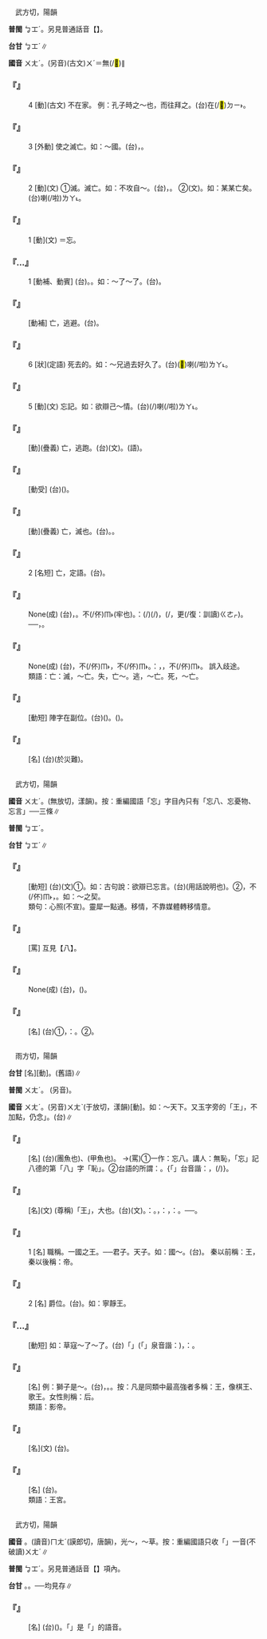 
=={{ruby|亡|ㄨㄤˊ}}==

　武方切，陽韻

'''普閩''' <rt>ㆠㆲˊ</rt>。另見普通話音【{{ruby|亡|ㄨˊ}}】。

'''台甘''' <rt>ㆠㆲˊ</rt>∥

'''國音''' <rt>ㄨㄤˊ</rt>。(另音)(古文)<rt>ㄨˊ</rt>＝無(/<mark>&#xf90be;</mark>)∥

    

==='''『{{ruby|亡|ㄨㄤˊ}}』'''===
:4  [動](古文) 不在家。 例：孔子時之～也，而往拜之。(台){{ruby|孔|ㄎㆲˋ}}{{ruby|子|ㄗㄨˋ}}{{ruby|相|ㄒㄧㆲ˪}}{{ruby|伊|ㄧ}}{{ruby|無|ㆠㄜˊ}}在(/<mark>&#xf9853;</mark>)<rt>ㄉㄧ˫</rt>{{ruby|厝|ㄘㄨ˪}}{{ruby|丌|ㆤ}}{{ruby|時|ㄒㄧˊ}}{{ruby|陣|ㄗㄨㄣ˫}}{{ruby|去|ㄎㄧ˪}}{{ruby|拜|ㄅㄞ˪}}{{ruby|訪|ㄏㆲˋ}}。
    

==='''『{{ruby|亡|ㄨㄤˊ}}』'''===
:3  [外動] 使之滅亡。如：～國。(台){{ruby|消|ㄒㄧㄠ}}{{ruby|滅|ㆠㄧㄚㆵ ͘}}{{ruby|國|ㄍㆦㆶ}}{{ruby|家|ㄍㄚ}}，{{ruby|喪|ㄙㆲ˪}}{{ruby|失|ㄒㄧㆵ}}{{ruby|國|ㄍㆦㆶ}}{{ruby|土|ㄊㆦˋ}}。
    

==='''『{{ruby|亡|ㄨㄤˊ}}』'''===
:2  [動](文) ①滅。滅亡。如：不攻自～。(台){{ruby|免|ㆠㄧㄢˋ}}{{ruby|去|ㄎㄧ˪}}{{ruby|征|ㄐㄧㄥ}}{{ruby|討|ㄊㄜˋ}}，{{ruby|伊|ㄧ}}{{ruby|亦|ㄧㄚㆷ ͘}}{{ruby|自|ㄗㄨ˫}}{{ruby|然|ㆢㄧㄢˊ}}{{ruby|/|ㄌㄧㄢˊ}}{{ruby|會|ㆤ˫}}{{ruby|滅|ㆠㄧㄚㆵ ͘}}{{ruby|亡|ㆠㆲˊ}}。 ②(文){{ruby|死|ㄒㄧˋ}}{{ruby|去|ㄎㄧ˪}}。如：某某亡矣。(台){{ruby|某|ㆠㆦˋ}}{{ruby|某|ㆠㆦˋ}}{{ruby|人|ㄌㄤˊ}}{{ruby|死|·ㄒㄧˋ}}{{ruby|去|·ㄎㄧ˪}}喇(/啦)<rt>ㄌㄚ˪</rt>。
    

==='''『{{ruby|亡|ㄨㄤˊ}}』'''===
:1  [動](文) ＝忘。
    

==='''『{{ruby|亡|ㄨㄤˊ}}…{{ruby|國|ㄍㄨㄛˊ}}』'''===
:1  [動補、動賓] (台){{ruby|國|ㄍㆦㆶ}}{{ruby|家|ㄍㄚ}}{{ruby|滅|ㆠㄧㄚㆵ ͘}}{{ruby|亡|ㆠㆲˊ}}。{{ruby|使|ㄙㄨˋ}}{{ruby|國|ㄍㆦㆶ}}{{ruby|家|ㄍㄚ}}{{ruby|滅|ㆠㄧㄚㆵ ͘}}{{ruby|亡|ㆠㆲˊ}}。如：～了～了。(台){{ruby|國|ㄍㆦㆶ}}{{ruby|家|ㄍㄚ}}{{ruby|滅|ㆠㄧㄚㆵ ͘}}{{ruby|亡|ㆠㆲˊ}}{{ruby|去|ㄎㄧ˪}}。
    

==='''『{{ruby|亡|ㄨㄤˊ}}{{ruby|命|ㄇㄧㄥˋ}}』'''===
: [動補] 亡，逃避。(台){{ruby|閃|ㄒㄧㆰˋ}}{{ruby|避|ㄆㄧㄚㆷ}}{{ruby|性|ㄙㆥ˪}}{{ruby|命|ㄇㄧㄚ˫}}{{ruby|丌|ㆤ}}{{ruby|危|ㆣㄨㄧˊ}}{{ruby|/|ㄏㄨㄧˊ}}{{ruby|險|ㄏㄧㆰˋ}}。
    

==='''『{{ruby|亡|ㄨㄤˊ}}』'''===
:6  [狀](定語) 死去的。如：～兄過去好久了。(台){{ruby|先|ㄒㄧㄢ}}{{ruby|兄|ㄏㄧㄥ}}{{ruby|過|ㄍㆤ˪}}{{ruby|/|ㄍㄨㆤ˪}}{{ruby|往|ㆲˋ}}{{ruby|已|ㄧˋ}}{{ruby|經|ㄍㄧㄥ}}{{ruby|真|ㄐㄧㄣ}}{{ruby|久|ㄍㄨˋ}}({{ruby|有|ㄨ˫}}<mark>&#xf9075;</mark>{{ruby|·|ㄏㄧㄚㆷ}}{{ruby|久|·ㄍㄨˋ}})喇(/啦)<rt>ㄌㄚ˪</rt>。
    

==='''『{{ruby|亡|ㄨㄤˊ}}』'''===
:5  [動](文) 忘記。如：欲辯己～情。(台){{ruby|想|ㄒㄧㆫ˫}}{{ruby|/|ㄒㄧㆧ˫}}{{ruby|<mark>&#xffa49;</mark>|ㆠㆤㆷ}}{{ruby|/|ㆠㄨㆤㆷ ͘}}{{ruby|講|ㄍㆲˋ}}{{ruby|著|ㄉㄧㄜㆷ}}(/{{ruby|都|ㄉㄜ˫}}){{ruby|煞|ㄙㄨㄚㆷ}}{{ruby|<mark>&#xffa45;</mark>|ㆠㆤ˫}}{{ruby|/|ㆠㄨㆤ˫}}{{ruby|記|ㄍㄧ˪}}{{ruby|得|ㄉㄧㆵ}}{{ruby|真|ㄐㄧㄣ˫}}{{ruby|情|ㄐㄧㄥˊ}}喇(/啦)<rt>ㄌㄚ˪</rt>。
    

==='''『{{ruby|逃|ㄊㄠˊ}}{{ruby|亡|ㄨㄤˊ}}』'''===
: [動](疊義) 亡，逃跑。(台){{ruby|逃|ㄉㄜˊ}}{{ruby|亡|ㆠㆲˊ}}(文)。{{ruby|逃|ㄉㄜˊ}}{{ruby|走|ㄗㄠˋ}}(語)。
    

==='''『{{ruby|悼|ㄉㄠˋ}}{{ruby|亡|ㄨㄤˊ}}』'''===
: [動受] (台){{ruby|悲|ㄅㄧ}}{{ruby|傷|ㄒㄧㆲ}}{{ruby|死|·ㄒㄧˋ}}{{ruby|去|·ㄎㄧ˪}}{{ruby|丌|ㆤ}}({{ruby|<mark>&#xffa44;</mark>|ㆠㆦˋ}})。
    

==='''『{{ruby|滅|ㄇㄧㄝˋ}}{{ruby|亡|ㄨㄤˊ}}』'''===
: [動](疊義) 亡，滅也。(台){{ruby|滅|ㆠㄧㄚㆵ ͘}}{{ruby|亡|ㆠㆲˊ}}。{{ruby|消|ㄒㄧㄠ}}{{ruby|滅|ㆠㄧㄚㆵ ͘}}{{ruby|無|ㆠㄜˊ}}{{ruby|去|·ㄎㄧ˪}}。
    

==='''『{{ruby|亡|ㄨㄤˊ}}{{ruby|國|ㄍㄨㄛˊ}}』'''===
:2  [名短] 亡，定語。(台){{ruby|滅|ㆠㄧㄚㆵ ͘}}{{ruby|亡|ㆠㆲˊ}}{{ruby|去|ㄎㄧ˪}}{{ruby|丌|ㆤ}}{{ruby|國|ㄍㆦㆶ}}{{ruby|家|ㄍㄚ}}。
    

==='''『{{ruby|亡|ㄨㄤˊ}}{{ruby|羊|ㄧㄤˊ}}{{ruby|補|ㄅㄨˇ}}{{ruby|牢|ㄌㄠˊ}}』'''===
: None(成) (台){{ruby|亡|ㆠㆲˊ}}，{{ruby|失|ㄒㄧㆵ}}{{ruby|掉|ㄉㄧㄠ˪}}。{{ruby|扑|ㄆㄚㆷ}}不(/伓)<rt>ㆬ˫</rt>{{ruby|見|ㄍㄧㄢ˪}}{{ruby|→|ㄍㆪ˪}}{{ruby|羊|ㄧㆧˊ}}{{ruby|/|ㄧㆫˊ}}{{ruby|仔|ㄚ}}{{ruby|隨|ㄙㄨㄧˊ}}{{ruby|即|ㄐㄧㄚㆷ}}{{ruby|修|ㄒㄧㄨ}}{{ruby|理|ㄌㄧˋ}}{{ruby|羊|ㄧㆧˊ}}{{ruby|/|ㄧㆫˊ}}{{ruby|椆|ㄉㄧㄠˊ}}(牢也)。{{ruby|喻|ㆡㄨ˫}}{{ruby|/|ㄌㄨ˫}}：{{ruby|載|ㄉㄞ˫}}(/{{ruby|戴|ㄉㄞ˪}}){{ruby|事|ㄐㄧ˪}}(/{{ruby|事|ㄉㄞ˫}}{{ruby|情|ㄐㄧ˪}}){{ruby|失|ㄒㄧㆴ}}{{ruby|敗|ㄅㄞ˫}}{{ruby|了|ㄌㄧㄠˋ}}{{ruby|後|ㄠ˫}}，{{ruby|隨|ㄙㄨㄧˊ}}{{ruby|時|ㄒㄧˊ}}{{ruby|想|ㄒㄧㆧ˫}}{{ruby|/|ㄒㄧㆫ˫}}{{ruby|辦|ㄅㄢ˫}}{{ruby|法|ㄏㄨㄚㆵ}}(/{{ruby|設|ㄒㄧㄚㆵ}}{{ruby|法|ㄏㄨㄚㆵ}}{{ruby|補|ㄅㆦˋ}}{{ruby|救|ㄍㄧㄨ˪}}，{{ruby|免|ㆠㄧㄢˋ}}{{ruby|得|ㄉㄧㆵ}}更(/復：訓讀)<rt>ㄍㄜㆷ</rt>{{ruby|/|ㄍㄜ˪}}{{ruby|再|ㄗㄞ˪}}{{ruby|受|ㄒㄧㄨ˫}}{{ruby|損|ㄙㄨㄣˋ}}{{ruby|失|ㄒㄧㆴ}})。──{{ruby|未|ㆠㄧ˫}}{{ruby|遲|ㄉㄧˊ}}，{{ruby|猶|ㄧㄠˋ}}{{ruby|未|ㆠㄨㆤ˫}}{{ruby|/|ㆠㆤ˫}}{{ruby|傷|ㄒㄧㆫ}}{{ruby|/|ㄒㄧㆧ}}{{ruby|慢|ㆠㄢ˫}}。
    

==='''『{{ruby|歧|ㄑㄧˊ}}{{ruby|路|ㄌㄨˋ}}{{ruby|亡|ㄨㄤˊ}}{{ruby|羊|ㄧㄤˊ}}』'''===
: None(成) (台){{ruby|在|ㄗㄞ˫}}{{ruby|三|ㄙㆰ}}{{ruby|叉|ㄘㆤ}}{{ruby|路|ㄌㆦ˫}}{{ruby|口|ㄎㄠˋ}}，{{ruby|扑|ㄆㄚㆷ}}不(/伓)<rt>ㆬ˫</rt>{{ruby|見|ㄍㄧㄢ˪}}{{ruby|羊|ㄧㆧˊ}}{{ruby|/|ㄧㆫˊ}}{{ruby|仔|ㄚ}}，不(/伓)<rt>ㆬ˫</rt>{{ruby|知|ㄗㆮ}}{{ruby|通|ㄊㄤ}}{{ruby|<mark>&#xffa49;</mark>|ㆠㆤㆷ}}{{ruby|/|ㆠㄨㆤㆷ ͘}}{{ruby|對|ㄉㄨㄧ˪}}{{ruby|何|ㄉㄜˋ}}{{ruby|位|ㄨㄧ˫}}{{ruby|一|ㄐㄧㆵ ͘}}{{ruby|條|ㄉㄧㄠˊ}}{{ruby|去|ㄎㄧ˪}}{{ruby|尋|ㄘㄨㆤ˫}}。{{ruby|比|ㄅㄧˋ}}{{ruby|喻|ㆡㄨ˫}}{{ruby|/|ㄌㄨ˫}}：{{ruby|做|ㄗㄨㆤ˪}}{{ruby|/|ㄗㄜ˪}}{{ruby|人|ㄌㄤˊ}}，{{ruby|求|ㄍㄧㄨˊ}}{{ruby|真|ㄐㄧㄣ}}{{ruby|理|ㄌㄧˋ}}，{{ruby|行|ㄍㄧㆩˊ}}不(/伓)<rt>ㆬ˫</rt>{{ruby|著|ㄉㄧㄜㆷ ͘}}{{ruby|路|ㄌㆦ˫}}。 誤入歧途。
:類語：亡：滅，～亡。失，亡～。逃，～亡。死，～亡。
:
    

==='''『{{ruby|陣|ㄓㄣˋ}}{{ruby|亡|ㄨㄤˊ}}』'''===
: [動短] 陣字在副位。(台){{ruby|在|ㄗㄞ˫}}{{ruby|戰|ㄐㄧㄢ˪}}{{ruby|陣|ㄉㄧㄣ˫}}({{ruby|場|ㄉㄧㆫˊ}}{{ruby|/|ㄉㄧㆧˊ}}){{ruby|中|ㄉㄧㆲ}}{{ruby|傷|ㄒㄧㆲ}}{{ruby|亡|ㆠㆲˊ}}。{{ruby|戰|ㄐㄧㄢ˪}}{{ruby|死|ㄒㄧˋ}}({{ruby|去|ㄎㄧ˪}})。
    

==='''『{{ruby|傷|ㄕㄤ}}{{ruby|亡|ㄨㄤˊ}}』'''===
: [名] (台){{ruby|受|ㄒㄧㄨ˫}}{{ruby|傷|ㄒㄧㆲ}}{{ruby|丌|ㆤ}}{{ruby|及|ㄍㄚㆴ}}{{ruby|死|ㄒㄧˋ}}(於災難){{ruby|去|·ㄎㄧ˪}}{{ruby|丌|ㆤ}}。
    

=={{ruby|忘|ㄨㄤˊ}}==

　武方切，陽韻

'''國音''' <rt>ㄨㄤˊ</rt>。{{ruby|(語)|ㄨㄤˋ}}(無放切，漾韻)。按：重編國語「忘」字目內只有「忘八、忘憂物、忘言」──三條∥

'''普閩''' <rt>ㆠㆲˊ</rt>。

'''台甘''' <rt>ㆠㆲˊ</rt>∥

    

==='''『{{ruby|忘|ㄨㄤˊ}}{{ruby|言|ㄧㄢˊ}}』'''===
: [動短] (台)(文)①{{ruby|干|ㄍㄢ}}{{ruby|焦|ㄉㄚ}}{{ruby|會|ㆤ˫}}{{ruby|得|ㄉㄧㆵ}}{{ruby|直|ㄉㄧㆵ ͘}}{{ruby|感|ㄍㆰˋ}}{{ruby|體|ㄊㆤˋ}}{{ruby|會|ㄏㄨㆤ˫}}{{ruby|<mark>&#xffa45;</mark>|ㆠㆤ˫}}{{ruby|/|ㆠㄨㆤ˫}}{{ruby|得|ㄉㄧㆵ}}{{ruby|用|ㄧㄥ˫}}{{ruby|/|ㄧㆲ˫}}{{ruby|言|ㆣㄢˊ}}{{ruby|/|ㆣㄧㄢˊ}}{{ruby|語|ㆣㄧˋ}}{{ruby|/|ㆣㄨˋ}}{{ruby|表|ㄅㄧㄠˋ}}{{ruby|達|ㄉㄚㆵ ͘}}。如：古句說：欲辯已忘言。(台){{ruby|<mark>&#xffa49;</mark>|ㆠㆤㆷ}}{{ruby|/|ㆠㄨㆤㆷ ͘}}{{ruby|講|ㄍㆲˋ}}(用話說明也){{ruby|講|ㄍㆲˋ}}{{ruby|→|ㄍㆲ}}{{ruby|<mark>&#xffa45;</mark>|ㆠㆤ˫}}{{ruby|/|ㆠㄨㆤ˫}}{{ruby|得|ㄉㄧㆵ}}{{ruby|出|ㄘㄨㆵ}}{{ruby|來|·ㄌㄞˊ}}。②{{ruby|心|ㄒㄧㆬ}}{{ruby|照|ㄐㄧㄠ˪}}，不(/伓)<rt>ㆬ˫</rt>{{ruby|免|ㆠㄧㄢˋ}}{{ruby|用|ㄧㄥ˫}}{{ruby|/|ㄧㆲ˫}}{{ruby|言|ㆣㄢˊ}}{{ruby|/|ㆣㄧㄢˊ}}{{ruby|語|ㆣㄨˋ}}{{ruby|/|ㆣㄧˋ}}，{{ruby|已|ㄧˋ}}{{ruby|經|ㄍㄧㄥ}}{{ruby|心|ㄒㄧㆬ}}{{ruby|意|ㄧ˪}}{{ruby|相|ㄒㄧㄤ}}{{ruby|/|ㄒㄧㄜ}}{{ruby|通|ㄊㆲ}}。如：～之契。
:類句：心照(不宣)。靈犀一點通。移情，不靠媒體轉移情意。
:
    

==='''『{{ruby|忘|ㄨㄤˊ}}{{ruby|八|ㄅㄚ}}』'''===
: [罵] 互見【{{ruby|王|ㄨㄤˊ}}八】。
    

==='''『{{ruby|得|ㄉㄜˊ}}{{ruby|意|ㄧˋ}}{{ruby|忘|ㄨㄤˊ}}{{ruby|形|ㄒㄧㄥˊ}}』'''===
: None(成) (台){{ruby|因|ㄧㄣ}}{{ruby|為|ㄨㄧ˫}}{{ruby|傷|ㄒㄧㆧ}}{{ruby|/|ㄒㄧㆫ}}{{ruby|過|ㄍㆤ˪}}{{ruby|/|ㄍㄨㆤ˪}}{{ruby|歡|ㄏㄨㆩ}}{{ruby|喜|ㄏㄧˋ}}，{{ruby|得|ㄉㄧㆵ}}{{ruby|意|ㄧ˪}}{{ruby|而|ㆢㄧˊ}}{{ruby|/|ㄌㄧˊ}}{{ruby|失|ㄒㄧㆵ}}{{ruby|常|ㄒㄧㆲˊ}}{{ruby|態|ㄊㄞ˪}}({{ruby|應|ㄧㄥ}}{{ruby|有|ㄨ˫}}{{ruby|丌|ㆤ}}{{ruby|禮|ㄌㆤˋ}}{{ruby|貌|ㄇㄠ˫}}{{ruby|及|ㄍㄧㆴ ͘}}{{ruby|正|ㄐㄧㄥ˪}}{{ruby|常|ㄒㄧㆲˊ}}{{ruby|丌|ㆤ}}{{ruby|態|ㄊㄞ˪}}{{ruby|度|ㄉㆦ˫}})。
    

==='''『{{ruby|忘|ㄨㄤˊ}}{{ruby|憂|ㄧㄡ}}{{ruby|物|ㄨˋ}}』'''===
: [名] (台)①{{ruby|指|ㄐㄧˋ}}{{ruby|稱|ㄑㄧㄥ}}{{ruby|酒|ㄐㄧㄨˋ}}，{{ruby|叫|ㄍㄧㄜ˪}}{{ruby|做|ㄗㄨㆤ˪}}{{ruby|/|ㄗㄜ˪}}：{{ruby|忘|ㆠㆲˊ}}{{ruby|憂|ㄧㄨ}}{{ruby|物|ㆠㄨㆵ ͘}}。②{{ruby|萱|ㄙㄨㄢ}}{{ruby|草|ㄘㄜˋ}}{{ruby|/|ㄘㄠˋ}}。
    

=={{ruby|王|ㄨㄤˊ}}==

　雨方切，陽韻

'''台甘''' {{ruby|(文)|ㆲˊ}}[名]{{ruby|。|ㆲ˫}}[動]。{{ruby|(語)|ㆭˊ}}(舊語)∥

'''普閩''' <rt>ㄨㄤˊ</rt>。 (另音){{ruby|王|ㄨㄤˋ}}。

'''國音''' <rt>ㄨㄤˊ</rt>。(另音)<rt>ㄨㄤˋ</rt>(于放切，漾韻)[動]。如：～天下。又玉字旁的「王」，不加點，仍念{{ruby|「|ㄩˋ}}」。(台){{ruby|斜|ㄑㄧㄚˊ}}{{ruby|玉|ㆣㄧㆦㆶ ͘}}∥

    

==='''『{{ruby|王|ㄨㄤˊ}}{{ruby|八|ㄅㄚ}}』'''===
: [名] (台){{ruby|龜|ㄍㄨ}}(團魚也)、{{ruby|鱉|ㄅㄧˋ}}(甲魚也){{ruby|丌|ㆤ}}{{ruby|俗|ㄒㄧㆦㆶ ͘}}{{ruby|稱|ㄑㄧㄥ}}。 →(罵)①一作：忘八。講人：無恥，「忘」記八德的第「八」字「恥」。②台語的所謂：{{ruby|烏|ㆦ}}{{ruby|龜|ㄍㄨㄧ}}。{「{{ruby|龜|ㄍㄨㄧ}}」台音諧：{{ruby|<mark>&#xf91a9;</mark>|ㄍㄨㄧ}}，{{ruby|是|ㄒㄧ˫}}{{ruby|譏|ㄍㄧ}}{{ruby|其|ㄍㄧˊ}}{{ruby|妻|ㄘㆤ}}{{ruby|討|ㄊㄜˋ}}{{ruby|契|ㄎㆤ˪}}(/{{ruby|客|ㄎㄨㆤㆷ}}{{ruby|/|ㄎㆤㆷ}}){{ruby|兄|ㄏㄧㆩ}}{{ruby|者|ㄐㄧㄚ˪}}}。
    

==='''『{{ruby|王|ㄨㄤˊ}}{{ruby|父|ㄈㄨˋ}}』'''===
: [名](文) (尊稱)「王」，大也。(台)(文){{ruby|古|ㄍㆦˋ}}{{ruby|時|ㄒㄧˊ}}{{ruby|稱|ㄑㄧㄥ}}{{ruby|祖|ㄗㆦˋ}}{{ruby|父|ㄏㄨ˫}}{{ruby|叫|ㄍㄧㄜ˪}}{{ruby|王|ㆲˊ}}{{ruby|父|ㄏㄨ˫}}。{{ruby|今|ㄍㄧㆬ}}{{ruby|俗|ㄒㄧㆦㆶ ͘}}{{ruby|稱|ㄑㄧㄥ}}：{{ruby|阿|ㄚ}}{{ruby|公|ㄍㆲ}}。{{ruby|祖|ㄗㆦˋ}}{{ruby|母|ㆠㄜˋ}}{{ruby|/|ㆠㄧㄜˋ}}，{{ruby|俗|ㄒㄧㆦㆶ ͘}}{{ruby|稱|ㄑㄧㄥ}}：{{ruby|阿|ㄚˋ}}{{ruby|媽|ㄇㄚˋ}}，{{ruby|古|ㄍㆦˋ}}{{ruby|稱|ㄑㄧㄥ}}：{{ruby|王|ㆲˊ}}{{ruby|母|ㆠㄧㄜˋ}}。──{{ruby|今|ㄍㄧㆬ}}{{ruby|台|ㄉㄞˊ}}{{ruby|俗|ㄒㄧㆦㆶ ͘}}{{ruby|只|ㄐㄧˋ}}{{ruby|用|ㄧㆲ˫}}{{ruby|於|ㄨ}}{{ruby|喪|ㄙㆲ}}{{ruby|禮|ㄌㆤˋ}}。
    

==='''『{{ruby|王|ㄨㄤˊ}}』'''===
:1  [名] 職稱。一國之王。──君子。天子。如：國～。(台){{ruby|國|ㄍㆦㆶ}}{{ruby|王|ㆲˊ}}。 秦以前稱：王，秦以後稱：帝。
    

==='''『{{ruby|王|ㄨㄤˊ}}』'''===
:2  [名] 爵位。(台){{ruby|五|ㆣㆦ˫}}{{ruby|等|ㄉㄧㄥˋ}}{{ruby|爵|ㄐㄧㆦㆶ}}{{ruby|丌|ㆤ}}{{ruby|最|ㄗㄨㆤ˪}}{{ruby|高|ㄍㄜ}}{{ruby|位|ㄨㄧ˫}}。如：寧靜王。
    

==='''『{{ruby|封|ㄈㄥ}}…{{ruby|王|ㄨㄤˊ}}』'''===
: [動短] 如：草寇～了～了。(台)「{{ruby|草|ㄘㆦˋ}}{{ruby|霸|ㄅㄚ˪}}」(「{{ruby|草|ㄘㆦˋ}}」泉音諧：{{ruby|楚|ㄘㆦˋ}})，{{ruby|封|ㄏㆲ}}{{ruby|位|ㄨㄧ˫}}{{ruby|做|ㄗㄨㆤ˪}}{{ruby|/|ㄗㄜ˪}}：{{ruby|王|ㆲˊ}}。
    

==='''『{{ruby|獸|ㄕㄡˋ}}{{ruby|王|ㄨㄤˊ}}』'''===
: [名] 例：獅子是～。(台){{ruby|獅|ㄙㄞ}}，{{ruby|是|ㄒㄧ˫}}{{ruby|百|ㄅㄚㆷ}}{{ruby|獸|ㄒㄧㄨ˪}}{{ruby|丌|ㆤ}}{{ruby|王|ㆲˊ}}。{{ruby|上|ㄒㄧㆲ˫}}{{ruby|強|ㄍㄧㆲˊ}}{{ruby|丌|ㆤ}}。按：凡是同類中最高強者多稱：王，像棋王、歌王。女性則稱：后。
:類語：影帝。
:
    

==='''『{{ruby|王|ㄨㄤˊ}}{{ruby|師|ㄕ}}』'''===
: [名](文) (台){{ruby|國|ㄍㆦㆶ}}{{ruby|家|ㄍㄚ}}{{ruby|丌|ㆤ}}{{ruby|軍|ㄍㄨㄣ}}{{ruby|隊|ㄉㄨㄧ˫}}。
    

==='''『{{ruby|王|ㄨㄤˊ}}{{ruby|室|ㄕˋ}}』'''===
: [名] (台){{ruby|帝|ㄉㆤ˪}}{{ruby|王|ㆲˊ}}{{ruby|丌|ㆤ}}{{ruby|家|ㄍㄚ}}{{ruby|族|ㄗㆦㆶ ͘}}{{ruby|所|ㄙㆦˋ}}{{ruby|構|ㄍㆦ˪}}{{ruby|成|ㄒㄧㄥˊ}}{{ruby|丌|ㆤ}}{{ruby|政|ㄐㄧㄥ˪}}{{ruby|治|ㄉㄧ˫}}{{ruby|勢|ㄙㆤ˪}}{{ruby|力|ㄌㄧㆤㆶ ͘}}。
:類語：王宮。
:
    

=={{ruby|芒|ㄨㄤˊ}}==

　武方切，陽韻

'''國音''' {{ruby|(語)|ㄨㄤˊ}}。(讀音)<rt>ㄇㄤˊ</rt>(謨郎切，唐韻)，光～，～草。按：重編國語只收「{{ruby|芒|ㄇㄤˊ}}」一音(不破讀)<rt>ㄨㄤˊ</rt>∥

'''普閩''' <rt>ㆠㆲˊ</rt>。另見普通話音【{{ruby|芒|ㄇㄤˊ}}】項內。

'''台甘''' {{ruby|(文)|ㆠㆲˊ}}。{{ruby|(語)|ㆠㄤˊ}}{{ruby|。|ㄇㄧˊ}}。──均見存∥

    

==='''『{{ruby|麥|ㄇㄞˋ}}{{ruby|芒|ㄨㄤˊ}}』'''===
: [名] (台){{ruby|麥|ㆠㆤㆷ ͘}}({{ruby|穗|ㄙㄨㄧ˫}}{{ruby|丌|ㆤ}}){{ruby|針|ㄐㄧㆰ}}。「{{ruby|芒|ㄨㄤˊ}}」是「{{ruby|芒|ㄇㄤˊ}}」的語音。
    

